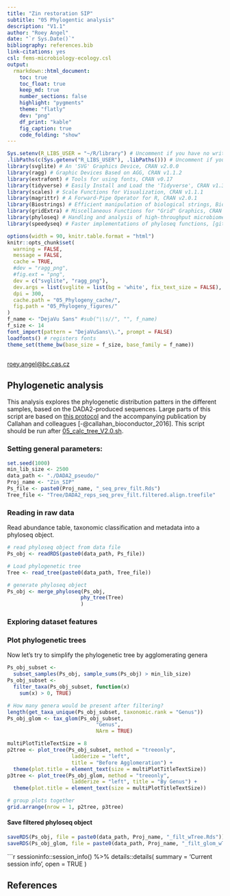 ```yaml
---
title: "Zin restoration SIP"
subtitle: "05 Phylogentic analysis"
description: "V1.1"
author: "Roey Angel"
date: "`r Sys.Date()`"
bibliography: references.bib
link-citations: yes
csl: fems-microbiology-ecology.csl
output:
  rmarkdown::html_document:
    toc: true
    toc_float: true
    keep_md: true
    number_sections: false
    highlight: "pygments"
    theme: "flatly"
    dev: "png"
    df_print: "kable"
    fig_caption: true
    code_folding: "show"
---
```


```r
Sys.setenv(R_LIBS_USER = "~/R/library") # Uncomment if you have no write access to R path change to local library dir
.libPaths(c(Sys.getenv("R_LIBS_USER"), .libPaths())) # Uncomment if you have no write access to R path
library(svglite) # An 'SVG' Graphics Device, CRAN v2.0.0 
library(ragg) # Graphic Devices Based on AGG, CRAN v1.1.2 
library(extrafont) # Tools for using fonts, CRAN v0.17
library(tidyverse) # Easily Install and Load the 'Tidyverse', CRAN v1.3.0
library(scales) # Scale Functions for Visualization, CRAN v1.1.1
library(magrittr) # A Forward-Pipe Operator for R, CRAN v2.0.1
library(Biostrings) # Efficient manipulation of biological strings, Bioconductor v2.56.0
library(gridExtra) # Miscellaneous Functions for "Grid" Graphics, CRAN v2.3 
library(phyloseq) # Handling and analysis of high-throughput microbiome census data, Bioconductor v1.36.0
library(speedyseq) # Faster implementations of phyloseq functions, [github::mikemc/speedyseq] v0.5.3.9018
```

```r
options(width = 90, knitr.table.format = "html") 
knitr::opts_chunk$set(
  warning = FALSE,
  message = FALSE,
  cache = TRUE,
  #dev = "ragg_png",
  #fig.ext = "png",
  dev = c("svglite", "ragg_png"),
  dev.args = list(svglite = list(bg = 'white', fix_text_size = FALSE), ragg_png = list(bg = 'white')),
  dpi = 300,
  cache.path = "05_Phylogeny_cache/",
  fig.path = "05_Phylogeny_figures/"
)
f_name <- "DejaVu Sans" #sub("\\s//", "", f_name)
f_size <- 14
font_import(pattern = "DejaVuSans\\.", prompt = FALSE)
loadfonts() # registers fonts
theme_set(theme_bw(base_size = f_size, base_family = f_name)) 
```

```r
```
[roey.angel@bc.cas.cz](mailto: roey.angel@bc.cas.cz)  

## Phylogenetic analysis
This analysis explores the phylogenetic distribution patters in the different samples, based on the DADA2-produced sequences. Large parts of this script are based on [this protocol](https://f1000research.com/articles/5-1492/v2) and the accompanying publication by Callahan and colleagues [-@callahan_bioconductor_2016]. This script should be run after [05_calc_tree_V2.0.sh](05_calc_tree_V2.0.sh).

### Setting general parameters:
```r
set.seed(1000)
min_lib_size <- 2500
data_path <- "./DADA2_pseudo/"
Proj_name <- "Zin_SIP"
Ps_file <- paste0(Proj_name, "_seq_prev_filt.Rds")
Tree_file <- "Tree/DADA2_reps_seq_prev_filt.filtered.align.treefile"
```

### Reading in raw data
Read abundance table, taxonomic classification and metadata into a phyloseq object.

```r
# read phyloseq object from data file
Ps_obj <- readRDS(paste0(data_path, Ps_file))

# Load phylogenetic tree
Tree <- read_tree(paste0(data_path, Tree_file))

# generate phyloseq object
Ps_obj <- merge_phyloseq(Ps_obj,
                        phy_tree(Tree)
                        )
```

### Exploring dataset features

### Plot phylogenetic trees
Now let's try to simplify the phylogenetic tree by agglomerating genera
```r
Ps_obj_subset <-
  subset_samples(Ps_obj, sample_sums(Ps_obj) > min_lib_size)
Ps_obj_subset <-
  filter_taxa(Ps_obj_subset, function(x)
    sum(x) > 0, TRUE)

# How many genera would be present after filtering?
length(get_taxa_unique(Ps_obj_subset, taxonomic.rank = "Genus"))
Ps_obj_glom <- tax_glom(Ps_obj_subset, 
                             "Genus", 
                             NArm = TRUE)

multiPlotTitleTextSize = 8
p2tree <- plot_tree(Ps_obj_subset, method = "treeonly",
                     ladderize = "left",
                     title = "Before Agglomeration") +
  theme(plot.title = element_text(size = multiPlotTitleTextSize))
p3tree <- plot_tree(Ps_obj_glom, method = "treeonly",
                     ladderize = "left", title = "By Genus") +
  theme(plot.title = element_text(size = multiPlotTitleTextSize))

# group plots together
grid.arrange(nrow = 1, p2tree, p3tree)
```

#### Save filtered phyloseq object
```r
saveRDS(Ps_obj, file = paste0(data_path, Proj_name, "_filt_wTree.Rds"))
saveRDS(Ps_obj_glom, file = paste0(data_path, Proj_name, "_filt_glom_wTree.Rds"))
```

```r
sessioninfo::session_info() %>%
  details::details(
    summary = 'Current session info',
    open    = TRUE
  )

## References